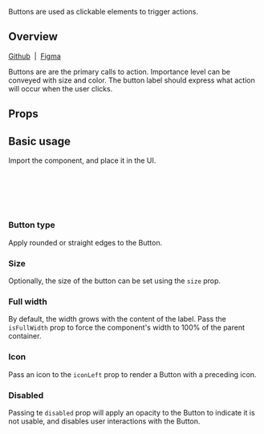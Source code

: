 
<Meta of={ButtonStories} />

<Title>Button</Title>

<Subtitle>Buttons are used as clickable elements to trigger actions.</Subtitle>

<Canvas of={ButtonStories.Default} sourceState="shown" />

## Overview

[Github](https://github.com/recondesigns/be-ubiquitous/tree/main/src/components/Button)
&nbsp;|&nbsp;
[Figma](https://www.figma.com/design/oEgm5fOGH5sZg86NnViCvo/Components?node-id=1-2&t=biW5RVaCBvNirs7P-1)

Buttons are are the primary calls to action. Importance level can be conveyed with size and color. The button label should express what action will occur when the user clicks.

## Props

<ArgTypes />

## Basic usage

Import the component, and place it in the UI.

```js
import { Button } from "ubiq-ui"

<Button>
  Send
</Button>
```

### Button type

Apply rounded or straight edges to the Button.

<Canvas of={ButtonStories.ButtonType} />

### Size

Optionally, the size of the button can be set using the `size` prop.

<Canvas of={ButtonStories.Size} />

### Full width

By default, the width grows with the content of the label. Pass the `isFullWidth` prop to force the component's width to 100% of the parent container.

<Canvas of={ButtonStories.FullWidth} />

### Icon

Pass an icon to the `iconLeft` prop to render a Button with a preceding icon.

<Canvas of={ButtonStories.LeftIcon} />

### Disabled

Passing te `disabled` prop will apply an opacity to the Button to indicate it is not usable, and disables user interactions with the Button.

<Canvas of={ButtonStories.Disabled} />
